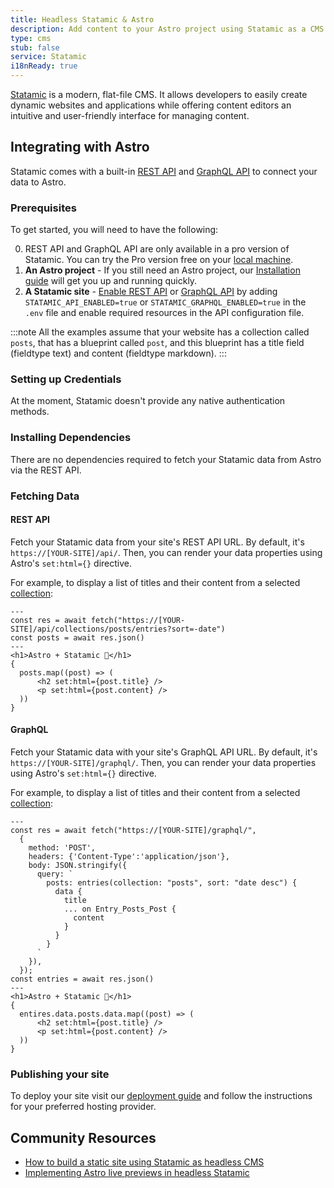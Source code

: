 ```yaml
---
title: Headless Statamic & Astro
description: Add content to your Astro project using Statamic as a CMS
type: cms
stub: false
service: Statamic
i18nReady: true
---
```


[Statamic](https://statamic.com/) is a modern, flat-file CMS. It allows developers to easily create dynamic websites and applications while offering content editors an intuitive and user-friendly interface for managing content.

## Integrating with Astro

Statamic comes with a built-in [REST API](https://statamic.dev/rest-api) and [GraphQL API](https://statamic.dev/graphql) to connect your data to Astro.

### Prerequisites

To get started, you will need to have the following:

0. REST API and GraphQL API are only available in a pro version of Statamic. You can try the Pro version free on your [local machine](https://statamic.dev/tips/how-to-enable-statamic-pro#trial-mode).
1. **An Astro project** - If you still need an Astro project, our [Installation guide](/en/install/auto/) will get you up and running quickly.
2. **A Statamic site** - [Enable REST API](https://statamic.dev/rest-api#enable-the-api) or [GraphQL API](https://statamic.dev/graphql#enable-graphql) by adding `STATAMIC_API_ENABLED=true` or `STATAMIC_GRAPHQL_ENABLED=true` in the `.env` file and enable required resources in the API configuration file.

:::note
All the examples assume that your website has a collection called `posts`, that has a blueprint called `post`, and this blueprint has a title field (fieldtype text) and content (fieldtype markdown).
:::

### Setting up Credentials

At the moment, Statamic doesn't provide any native authentication methods.

### Installing Dependencies

There are no dependencies required to fetch your Statamic data from Astro via the REST API.

### Fetching Data

#### REST API

Fetch your Statamic data from your site's REST API URL. By default, it's `https://[YOUR-SITE]/api/`. Then, you can render your data properties using Astro's `set:html={}` directive. 

For example, to display a list of titles and their content from a selected [collection](https://statamic.dev/collections):

```astro title="src/pages/index.astro
---
const res = await fetch("https://[YOUR-SITE]/api/collections/posts/entries?sort=-date")
const posts = await res.json()
---
<h1>Astro + Statamic 🚀</h1>
{
  posts.map((post) => (
      <h2 set:html={post.title} />
      <p set:html={post.content} />
  ))
}
```

#### GraphQL

Fetch your Statamic data with your site's GraphQL API URL. By default, it's `https://[YOUR-SITE]/graphql/`. Then, you can render your data properties using Astro's `set:html={}` directive. 

For example, to display a list of titles and their content from a selected [collection](https://statamic.dev/collections):

```astro title="src/pages/index.astro
---
const res = await fetch("https://[YOUR-SITE]/graphql/",
  {
    method: 'POST',
    headers: {'Content-Type':'application/json'},
    body: JSON.stringify({
      query: `
        posts: entries(collection: "posts", sort: "date desc") {
          data {
            title
            ... on Entry_Posts_Post {
              content
            }
          }
        }
      `
    }),
  });
const entries = await res.json()
---
<h1>Astro + Statamic 🚀</h1>
{
  entires.data.posts.data.map((post) => (
      <h2 set:html={post.title} />
      <p set:html={post.content} />
  ))
}
```

### Publishing your site

To deploy your site visit our [deployment guide](/en/guides/deploy/) and follow the instructions for your preferred hosting provider.

## Community Resources 

- [How to build a static site using Statamic as headless CMS](https://buddy.works/guides/statamic-rest-api)
- [Implementing Astro live previews in headless Statamic](https://maciekpalmowski.dev/implementing-live-previews-in-headless-statamic-when-using-astro/)
